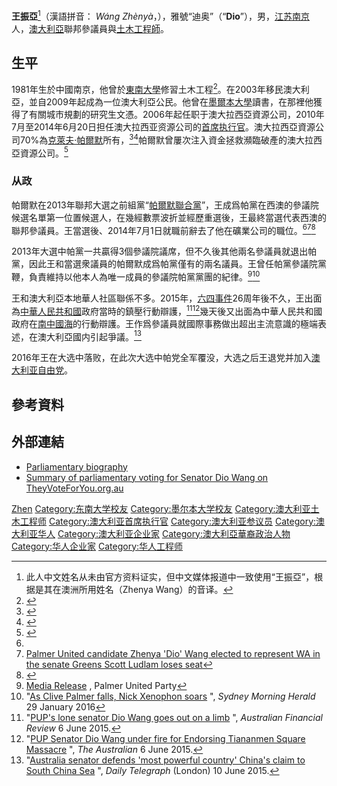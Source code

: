 {{Notability Unreferenced|time=2015-09-08T01:13:30+00:00}}
'''王振亞'''<ref>此人中文姓名从未由官方资料证实，但中文媒体报道中一致使用“王振亞”，根据是其在澳洲所用姓名（Zhenya Wang）的音译。</ref>（漢語拼音：<span contenteditable="false"> </span>''<span lang="zh-Latn-pinyin">Wáng Zhènyà</span>''，{{bd|1981年|1月20日}}），雅號“迪奥”（“'''Dio'''”），男，[[江苏|江苏]][[南京|南京]]人，[[澳大利亞|澳大利亞]]聯邦參議員與[[土木工程師|土木工程師]]。

== 生平 ==
1981年生於中國南京，他曾於[[東南大學|東南大學]]修習土木工程<ref name="nanjing">{{Cite news|title = WA senate result postponed again|url = http://au.news.yahoo.com/thewest/a/19248356/wa-senate-result-postponed-again/|accessdate = 7 April 2014|newspaper = The West Australian|date = 4 October 2013|archive-date = 2014-04-08|archive-url = https://web.archive.org/web/20140408231352/http://au.news.yahoo.com/thewest/a/19248356/wa-senate-result-postponed-again/|dead-url = no}}</ref>。在2003年移民澳大利亞，並自2009年起成為一位澳大利亞公民。他曾在[[墨爾本大學|墨爾本大學]]讀書，在那裡他獲得了有關城市規劃的研究生文憑。2006年起任职于澳大拉西亞資源公司，2010年7月至2014年6月20日担任澳大拉西亚资源公司的[[首席执行官|首席执行官]]。澳大拉西亞資源公司70%為[[克萊夫·帕爾默|克萊夫·帕爾默]]所有，<ref>{{Cite web |url=http://www.smh.com.au/federal-politics/political-news/recount-call-as-palmers-party-secures-crucial-seat-20131002-2usvi.html |title=Recount call as Palmer's party secures crucial seat |accessdate=2015-09-24 |archive-date=2015-09-24 |archive-url=https://web.archive.org/web/20150924173533/http://www.smh.com.au/federal-politics/political-news/recount-call-as-palmers-party-secures-crucial-seat-20131002-2usvi.html |dead-url=no }}</ref><ref name=news11apr>{{Cite web |url=http://www.news.com.au/national/breaking-news/wang-to-leave-mining-company-job/story-e6frfku9-1226880920970 |title=Wang to leave mining company job: NEWS.com.au 11 April 2014 |accessdate=2015-09-24 |archive-date=2015-09-30 |archive-url=https://web.archive.org/web/20150930215552/http://www.news.com.au/national/breaking-news/wang-to-leave-mining-company-job/story-e6frfku9-1226880920970 |dead-url=no }}</ref>帕爾默曾屢次注入資金拯救瀕臨破產的澳大拉西亞資源公司。<ref>{{Cite web |url=http://www.theaustralian.com.au/business/palmer-propping-up-firm-led-by-wang/story-e6frg8zx-1226739883219 |title=Palmer propping up firm led by Wang |accessdate=2015-09-24 |archive-date=2015-04-24 |archive-url=https://web.archive.org/web/20150424122511/http://www.theaustralian.com.au/business/palmer-propping-up-firm-led-by-wang/story-e6frg8zx-1226739883219 |dead-url=no }}</ref>

=== 从政 ===
帕爾默在2013年聯邦大選之前組黨“[[帕爾默聯合黨|帕爾默聯合黨]]”，王成爲帕黨在西澳的參議院候選名單第一位置候選人，在幾經數票波折並經歷重選後，王最終當選代表西澳的聯邦參議員。王當選後、2014年7月1日就職前辭去了他在礦業公司的職位。<ref name=news11apr /><ref>[http://www.abc.net.au/news/2013-10-02/wa-senate-seats-final-count/4993888 Palmer United candidate Zhenya 'Dio' Wang elected to represent WA in the senate Greens Scott Ludlam loses seat]</ref><ref>{{Cite web |url=http://www.smh.com.au/federal-politics/political-news/clive-palmer-to-launch-challenge-to-western-australia-senate-recount-20131102-2wtjj.html |title=Clive Palmer to launch challenge to Western Australia Senate recount |accessdate=2015-09-24 |archive-date=2015-09-24 |archive-url=https://web.archive.org/web/20150924171351/http://www.smh.com.au/federal-politics/political-news/clive-palmer-to-launch-challenge-to-western-australia-senate-recount-20131102-2wtjj.html |dead-url=no }}</ref>

2013年大選中帕黨一共贏得3個參議院議席，但不久後其他兩名參議員就退出帕黨，因此王和當選衆議員的帕爾默成爲帕黨僅有的兩名議員。王曾任帕黨參議院黨鞭，負責維持以他本人為唯一成員的參議院帕黨黨團的紀律。<ref>[https://palmerunited.com/dio-wang-elected-senator-whip-palmer-united-party/ Media Release] {{Wayback|url=https://palmerunited.com/dio-wang-elected-senator-whip-palmer-united-party/ |date=20160204120542 }}, Palmer United Party</ref><ref>"[http://www.smh.com.au/comment/as-clive-palmer-falls-nick-xenophon-soars-20160129-gmgxal.html As Clive Palmer falls, Nick Xenophon soars] {{Wayback|url=http://www.smh.com.au/comment/as-clive-palmer-falls-nick-xenophon-soars-20160129-gmgxal.html |date=20160130144741 }}", ''Sydney Morning Herald'' 29 January 2016</ref>

王和澳大利亞本地華人社區聯係不多。2015年，[[六四事件|六四事件]]26周年後不久，王出面為[[中華人民共和國|中華人民共和國]]政府當時的鎮壓行動辯護，<ref>"[http://www.afr.com/news/politics/pups-lone-senator-dio-wang-goes-out-on-a-limb-20150606-ghgjw4 PUP's lone senator Dio Wang goes out on a limb] {{Wayback|url=http://www.afr.com/news/politics/pups-lone-senator-dio-wang-goes-out-on-a-limb-20150606-ghgjw4 |date=20150617214119 }}", ''Australian Financial Review'' 6 June 2015.</ref><ref>"[http://www.news.com.au/national/politics/pup-senator-dio-wang-under-fire-for-endorsing-tiananmen-square-massacre/story-fns0jze1-1227389359641 PUP Senator Dio Wang under fire for Endorsing Tiananmen Square Massacre] {{Wayback|url=http://www.news.com.au/national/politics/pup-senator-dio-wang-under-fire-for-endorsing-tiananmen-square-massacre/story-fns0jze1-1227389359641 |date=20150930221112 }}", ''The Australian'' 6 June 2015.</ref>幾天後又出面為中華人民共和國政府在[[南中國海|南中國海]]的行動辯護。王作爲參議員就國際事務做出超出主流意識的極端表述，在澳大利亞國内引起爭議。<ref>"[http://www.telegraph.co.uk/news/worldnews/australiaandthepacific/australia/11664650/Australia-senator-defends-most-powerful-country-Chinas-claim-to-South-China-Sea.html Australia senator defends 'most powerful country' China's claim to South China Sea] {{Wayback|url=http://www.telegraph.co.uk/news/worldnews/australiaandthepacific/australia/11664650/Australia-senator-defends-most-powerful-country-Chinas-claim-to-South-China-Sea.html |date=20150926140807 }}", ''Daily Telegraph'' (London) 10 June 2015.</ref>

2016年王在大选中落败，在此次大选中帕党全军覆没，大选之后王退党并加入[[澳大利亚自由党|澳大利亚自由党]]。

== 參考資料 ==
{{Reflist}}

== 外部連結 ==
* [http://www.aph.gov.au/Senators_and_Members/Parliamentarian?MPID=250045 Parliamentary biography] {{Wayback|url=http://www.aph.gov.au/Senators_and_Members/Parliamentarian?MPID=250045 |date=20150906051558 }}
* [https://theyvoteforyou.org.au/people/senate/wa/dio_wang Summary of parliamentary voting for Senator Dio Wang on TheyVoteForYou.org.au] {{Wayback|url=https://theyvoteforyou.org.au/people/senate/wa/dio_wang |date=20160228172439 }}

{{Authority control}}
{{DEFAULTSORT:Wang王}}
[[Category:王姓|Zhen]]
[[Category:东南大学校友|Category:东南大学校友]]
[[Category:墨尔本大学校友|Category:墨尔本大学校友]]
[[Category:澳大利亚土木工程师|Category:澳大利亚土木工程师]]
[[Category:澳大利亚首席执行官|Category:澳大利亚首席执行官]]
[[Category:澳大利亚参议员|Category:澳大利亚参议员]]
[[Category:澳大利亚华人|Category:澳大利亚华人]]
[[Category:澳大利亚企业家|Category:澳大利亚企业家]]
[[Category:澳大利亞華裔政治人物|Category:澳大利亞華裔政治人物]]
[[Category:华人企业家|Category:华人企业家]]
[[Category:华人工程师|Category:华人工程师]]